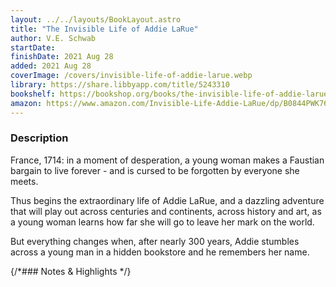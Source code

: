 ```yaml
---
layout: ../../layouts/BookLayout.astro
title: "The Invisible Life of Addie LaRue"
author: V.E. Schwab
startDate:
finishDate: 2021 Aug 28
added: 2021 Aug 28
coverImage: /covers/invisible-life-of-addie-larue.webp
library: https://share.libbyapp.com/title/5243310
bookshelf: https://bookshop.org/books/the-invisible-life-of-addie-larue-9780765387578/9780765387561
amazon: https://www.amazon.com/Invisible-Life-Addie-LaRue/dp/B0844PWK76/
---
```


<ReadingTime
  startDate  = {frontmatter.startDate}
  finishDate = {frontmatter.finishDate}
/>

### Description
France, 1714: in a moment of desperation, a young woman makes a Faustian bargain to live forever - and is cursed to be forgotten by everyone she meets.

Thus begins the extraordinary life of Addie LaRue, and a dazzling adventure that will play out across centuries and continents, across history and art, as a young woman learns how far she will go to leave her mark on the world.

But everything changes when, after nearly 300 years, Addie stumbles across a young man in a hidden bookstore and he remembers her name.

{/*### Notes & Highlights */}

<BuyBook
  library   = {frontmatter.library}
  bookshelf = {frontmatter.bookshelf}
  amazon    = {frontmatter.amazon}
/>

